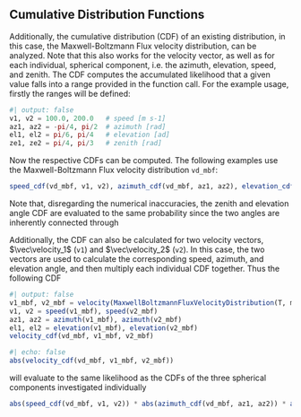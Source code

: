 ::: {.callout-note collapse="true" icon=false}

# Cumulative Distribution Functions

Additionally, the cumulative distribution (CDF) of an existing distribution, in this case, the Maxwell-Boltzmann Flux velocity distribution, can be analyzed. Note that this also works for the velocity vector, as well as for each individual, spherical component, i.e. the azimuth, elevation, speed, and zenith. The CDF computes the accumulated likelihood that a given value falls into a range provided in the function call. For the example usage, firstly the ranges will be defined:

```julia
#| output: false
v1, v2 = 100.0, 200.0   # speed [m s-1]
az1, az2 = -pi/4, pi/2  # azimuth [rad]
el1, el2 = pi/6, pi/4   # elevation [ad]
ze1, ze2 = pi/4, pi/3   # zenith [rad]
```

Now the respective CDFs can be computed. The following examples use the Maxwell-Boltzmann Flux velocity distribution `vd_mbf`:

```julia
speed_cdf(vd_mbf, v1, v2), azimuth_cdf(vd_mbf, az1, az2), elevation_cdf(vd_mbf, el1, el2), zenith_cdf(vd_mbf, ze1, ze2)
```

Note that, disregarding the numerical inaccuracies, the zenith and elevation angle CDF are evaluated to the same probability since the two angles are inherently connected through
\begin{equation}
    \zenith = \begin{cases} 
        \frac{\pi}{2} - \elevation & \;\text{for } \elevation \geq 0 \\
        -\frac{\pi}{2} - \elevation & \;\text{for } \elevation < 0
    \end{cases}
\end{equation}

Additionally, the CDF can also be calculated for two velocity vectors, $\vec\velocity_1$ (`v1`) and $\vec\velocity_2$ (`v2`). In this case, the two vectors are used to calculate the corresponding speed, azimuth, and elevation angle, and then multiply each individual CDF together. Thus the following CDF 

```julia
#| output: false
v1_mbf, v2_mbf = velocity(MaxwellBoltzmannFluxVelocityDistribution(T, m)), velocity(MaxwellBoltzmannFluxVelocityDistribution(T, m))
v1, v2 = speed(v1_mbf), speed(v2_mbf)
az1, az2 = azimuth(v1_mbf), azimuth(v2_mbf)
el1, el2 = elevation(v1_mbf), elevation(v2_mbf)
velocity_cdf(vd_mbf, v1_mbf, v2_mbf)
```
```julia
#| echo: false
abs(velocity_cdf(vd_mbf, v1_mbf, v2_mbf))
```

will evaluate to the same likelihood as the CDFs of the three spherical components investigated individually
```julia
abs(speed_cdf(vd_mbf, v1, v2)) * abs(azimuth_cdf(vd_mbf, az1, az2)) * abs(elevation_cdf(vd_mbf, el1, el2))
```

:::